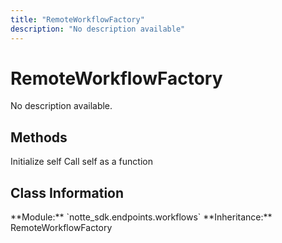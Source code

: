 ```yaml
---
title: "RemoteWorkflowFactory"
description: "No description available"
---
```


# RemoteWorkflowFactory

No description available.

## Methods

<CardGroup cols={2}>
  <Card
    title="__init__"
    icon="function"
    href="__init__"
  >
    Initialize self
  </Card>
  <Card
    title="__call__"
    icon="function"
    href="__call__"
  >
    Call self as a function
  </Card>
</CardGroup>

## Class Information

<Info>
**Module:** `notte_sdk.endpoints.workflows`
**Inheritance:** RemoteWorkflowFactory
</Info>
